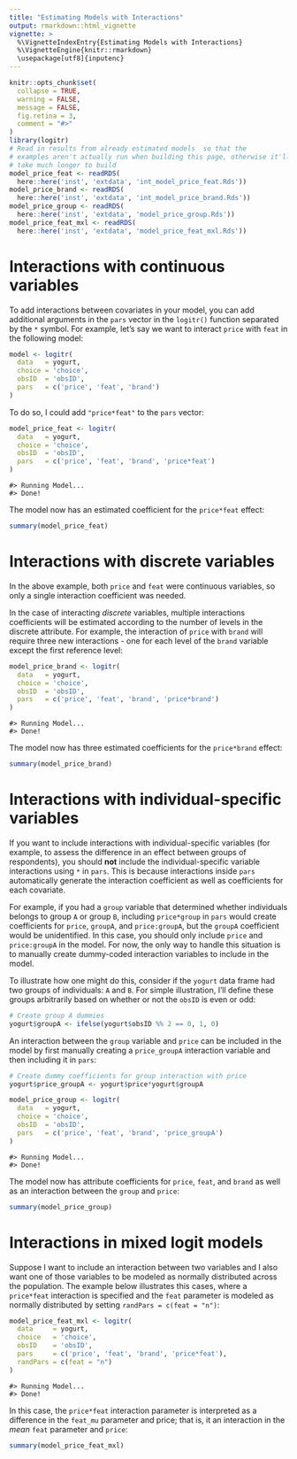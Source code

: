 ```yaml
---
title: "Estimating Models with Interactions"
output: rmarkdown::html_vignette
vignette: >
  %\VignetteIndexEntry{Estimating Models with Interactions}
  %\VignetteEngine{knitr::rmarkdown}
  \usepackage[utf8]{inputenc}
---
```


```r
knitr::opts_chunk$set(
  collapse = TRUE,
  warning = FALSE,
  message = FALSE,
  fig.retina = 3,
  comment = "#>"
)
library(logitr)
# Read in results from already estimated models  so that the
# examples aren't actually run when building this page, otherwise it'll
# take much longer to build
model_price_feat <- readRDS(
  here::here('inst', 'extdata', 'int_model_price_feat.Rds'))
model_price_brand <- readRDS(
  here::here('inst', 'extdata', 'int_model_price_brand.Rds'))
model_price_group <- readRDS(
  here::here('inst', 'extdata', 'model_price_group.Rds'))
model_price_feat_mxl <- readRDS(
  here::here('inst', 'extdata', 'model_price_feat_mxl.Rds'))
```

# Interactions with continuous variables

To add interactions between covariates in your model, you can add additional arguments in the `pars` vector in the `logitr()` function separated by the `*` symbol. For example, let's say we want to interact `price` with `feat` in the following model:

```r
model <- logitr(
  data   = yogurt,
  choice = 'choice',
  obsID  = 'obsID',
  pars   = c('price', 'feat', 'brand')
)
```

To do so, I could add `"price*feat"` to the `pars` vector:

```r
model_price_feat <- logitr(
  data   = yogurt,
  choice = 'choice',
  obsID  = 'obsID',
  pars   = c('price', 'feat', 'brand', 'price*feat')
)
```
```
#> Running Model...
#> Done!
```

The model now has an estimated coefficient for the `price*feat` effect:

```r
summary(model_price_feat)
```

# Interactions with discrete variables

In the above example, both `price` and `feat` were continuous variables, so only a single interaction coefficient was needed.

In the case of interacting _discrete_ variables, multiple interactions coefficients will be estimated according to the number of levels in the discrete attribute. For example, the interaction of `price` with `brand` will require three new interactions - one for each level of the `brand` variable except the first reference level:

```r
model_price_brand <- logitr(
  data   = yogurt,
  choice = 'choice',
  obsID  = 'obsID',
  pars   = c('price', 'feat', 'brand', 'price*brand')
)
```
```
#> Running Model...
#> Done!
```

The model now has three estimated coefficients for the `price*brand` effect:

```r
summary(model_price_brand)
```

# Interactions with individual-specific variables

If you want to include interactions with individual-specific variables (for example, to assess the difference in an effect between groups of respondents), you should **not** include the individual-specific variable interactions using `*` in `pars`. This is because interactions inside `pars` automatically generate the interaction coefficient as well as coefficients for each covariate. 

For example, if you had a `group` variable that determined whether individuals belongs to group `A` or group `B`, including `price*group` in `pars` would create coefficients for `price`, `groupA`, and `price:groupA`, but the `groupA` coefficient would be unidentified. In this case, you should only include `price` and `price:groupA` in the model. For now, the only way to handle this situation is to manually create dummy-coded interaction variables to include in the model. 

To illustrate how one might do this, consider if the `yogurt` data frame had two groups of individuals: `A` and `B`. For simple illustration, I'll define these groups arbitrarily based on whether or not the `obsID` is even or odd:

```r
# Create group A dummies
yogurt$groupA <- ifelse(yogurt$obsID %% 2 == 0, 1, 0)
```

An interaction between the `group` variable and `price` can be included in the model by first manually creating a `price_groupA` interaction variable and then including it in `pars`:

```r
# Create dummy coefficients for group interaction with price
yogurt$price_groupA <- yogurt$price*yogurt$groupA

model_price_group <- logitr(
  data   = yogurt,
  choice = 'choice',
  obsID  = 'obsID',
  pars   = c('price', 'feat', 'brand', 'price_groupA')
)
```
```
#> Running Model...
#> Done!
```

The model now has attribute coefficients for `price`, `feat`, and `brand` as well as an interaction between the `group` and `price`:

```r
summary(model_price_group)
```

# Interactions in mixed logit models

Suppose I want to include an interaction between two variables and I also want one of those variables to be modeled as normally distributed across the population. The example below illustrates this cases, where a `price*feat` interaction is specified and the `feat` parameter is modeled as normally distributed by setting `randPars = c(feat = "n")`:

```r
model_price_feat_mxl <- logitr(
  data     = yogurt,
  choice   = 'choice',
  obsID    = 'obsID',
  pars     = c('price', 'feat', 'brand', 'price*feat'),
  randPars = c(feat = "n")
)
```
```
#> Running Model...
#> Done!
```

In this case, the `price*feat` interaction parameter is interpreted as a difference in the `feat_mu` parameter and price; that is, it an interaction in the _mean_ `feat` parameter and `price`:

```r
summary(model_price_feat_mxl)
```

